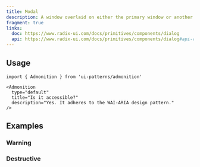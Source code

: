 ```yaml
---
title: Modal
description: A window overlaid on either the primary window or another dialog window, rendering the content underneath inert.
fragment: true
links:
  doc: https://www.radix-ui.com/docs/primitives/components/dialog
  api: https://www.radix-ui.com/docs/primitives/components/dialog#api-reference
---
```


<ComponentPreview name="modal-demo" peekCode wide />

## Usage

```tsx
import { Admonition } from 'ui-patterns/admonition'
```

```tsx
<Admonition
  type="default"
  title="Is it accessible?"
  description="Yes. It adheres to the WAI-ARIA design pattern."
/>
```

## Examples

### Warning

<ComponentPreview
  name="admonition-warning"
  className="[&_.preview>[data-orientation=vertical]]:sm:max-w-[70%]"
/>

### Destructive

<ComponentPreview
  name="admonition-destructive"
  className="[&_.preview>[data-orientation=vertical]]:sm:max-w-[70%]"
/>
